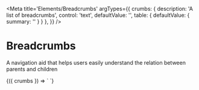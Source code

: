 
<Meta
  title='Elements/Breadcrumbs'
  argTypes={{
    crumbs: {
      description: 'A list of breadcrumbs',
      control: 'text',
      defaultValue: '',
      table: { defaultValue: { summary: '' } }
    },
  }}
/>

# Breadcrumbs

A navigation aid that helps users easily understand the relation between parents and children

<Canvas>
  <Story
    name='Breadcrumbs'
    args={{
      crumbs: 'Crumb 1, Crumb 2',
    }}
  >
    {({ crumbs }) => `
      <v-breadcrumbs
        crumbs="${crumbs}"
      />
    `}
  </Story>
</Canvas>
